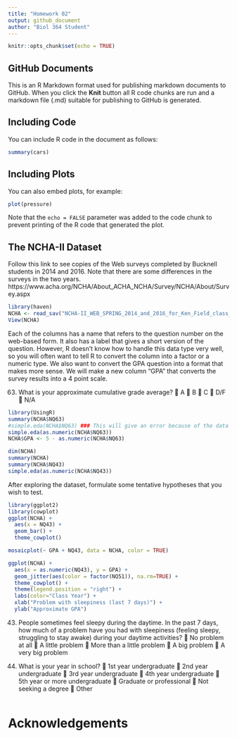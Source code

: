 ```yaml
---
title: "Homework 02"
output: github_document
author: "Biol 364 Student"
---
```


```r
knitr::opts_chunk$set(echo = TRUE)
```

## GitHub Documents

This is an R Markdown format used for publishing markdown documents to GitHub. When you click the **Knit** button all R code chunks are run and a markdown file (.md) suitable for publishing to GitHub is generated.

## Including Code

You can include R code in the document as follows:

```r
summary(cars)
```

## Including Plots

You can also embed plots, for example:

```r
plot(pressure)
```

Note that the `echo = FALSE` parameter was added to the code chunk to prevent printing of the R code that generated the plot.

## The NCHA-II Dataset
Follow this link to see copies of the Web surveys completed by Bucknell students in 2014 and 2016.
Note that there are some differences in the surveys in the two years.
https://www.acha.org/NCHA/About_ACHA_NCHA/Survey/NCHA/About/Survey.aspx

```r
library(haven)
NCHA <- read_sav("NCHA-II_WEB_SPRING_2014_and_2016_for_Ken_Field_class_project.SAV")
View(NCHA)
```

Each of the columns has a name that refers to the question number on the web-based form. It also has a label that gives a short version of the question.
However, R doesn't know how to handle this data type very well, so you will often want to tell R to convert the column into a factor or a numeric type.
We also want to convert the GPA question into a format that makes more sense. We will make a new column "GPA" that converts the survey results into a 4 point scale.

63) What is your approximate cumulative grade average?
 A
 B
 C
 D/F
 N/A

```r
library(UsingR)
summary(NCHA$NQ63)
#simple.eda(NCHA$NQ63) ### This will give an error because of the data type
simple.eda(as.numeric(NCHA$NQ63))
NCHA$GPA <- 5 - as.numeric(NCHA$NQ63)
```



```r
dim(NCHA)
summary(NCHA)
summary(NCHA$NQ43)
simple.eda(as.numeric(NCHA$NQ43))
```

After exploring the dataset, formulate some tentative hypotheses that you wish to test.

```r
library(ggplot2)
library(cowplot)
ggplot(NCHA) +
  aes(x = NQ43) +
  geom_bar() +
  theme_cowplot()

mosaicplot(~ GPA + NQ43, data = NCHA, color = TRUE)

ggplot(NCHA) +
  aes(x = as.numeric(NQ43), y = GPA) +
  geom_jitter(aes(color = factor(NQ51)), na.rm=TRUE) +
  theme_cowplot() +
  theme(legend.position = "right") +
  labs(color="Class Year") + 
  xlab("Problem with sleepiness (last 7 days)") + 
  ylab("Approximate GPA")
```

43) People sometimes feel sleepy during the daytime. In the past 7 days, how much of a
problem have you had with sleepiness (feeling sleepy, struggling to stay awake) during your
daytime activities?
 No problem at all
 A little problem
 More than a little problem
 A big problem
 A very big problem

51) What is your year in school?
 1st year undergraduate
 2nd year undergraduate
 3rd year undergraduate
 4th year undergraduate
 5th year or more undergraduate
 Graduate or professional
 Not seeking a degree
 Other

```r

```

Acknowledgements
=========================

